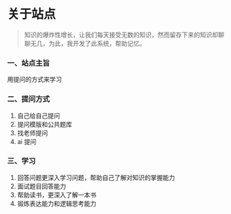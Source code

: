 # 关于站点

> 知识的爆炸性增长，让我们每天接受无数的知识，然而留存下来的知识却聊聊无几，为此，我开发了此系统，帮助记忆。

### 一、站点主旨

用提问的方式来学习

### 二、提问方式

1. 自己给自己提问
2. 提问模版和公共题库
3. 找老师提问
4. ai 提问

### 三、学习

1. 回答问题更深入学习问题，帮助自己了解对知识的掌握能力
2. 面试题目回答能力
3. 帮助读书，更深入了解一本书
4. 锻炼表达能力和逻辑思考能力